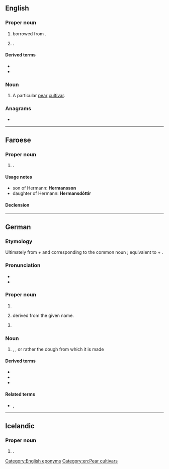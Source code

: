 ==English==
{{wikipedia}}

===Proper noun===
{{en-prop}}

# {{surname|en|from=German|nodot=1}} borrowed from {{der|en|de|Hermann}}.
# {{place|en|city/county seat|co/Gasconade County|s/Missouri|c/USA}}.

====Derived terms====
* {{l|en|Hermann grid}}
* {{l|en|Hermann's tortoise}}

===Noun===
{{en-noun}}

# A particular [[pear]] [[cultivar]].

===Anagrams===
* {{anagrams|en|a=aehmnnr|Ehrmann}}

[[Category:English eponyms]]
[[Category:en:Pear cultivars]]

----

==Faroese==

===Proper noun===
{{head|fo|proper noun|g=m}}

# {{given name|fo|male}}.

====Usage notes====
* son of Hermann: '''Hermansson'''
* daughter of Hermann: '''Hermansdóttir'''

====Declension====
{{fo-decl-proper-noun-s-indef|Hermann|Hermann|Hermanni|Hermans}}

----

==German==

===Etymology===
Ultimately from {{der|de|gem-pro|*harjaz}} + {{m|gem-pro|*mann-}} and corresponding to the common noun {{m|gem-pro|*harjamann-|t=warrior}}; equivalent to {{m|de|Heer||army}} + {{m|de|Mann||man}}.

===Pronunciation===
*{{IPA|de|ˈhɛʁ.man}}
* {{audio|de|De-Hermann.ogg|Audio}}

===Proper noun===
{{de-proper noun|m}}

# {{given name|de|male|eq=Herman}}
# {{surname|de|from=given names|nodot=1}} derived from the given name.
# {{lb|de|colloquially in the surrounding region of|_|[[OWL]]|with article}} {{clipping of|de|Hermannsdenkmal}}

===Noun===
{{de-noun|m||Hermänner}}

# {{clipping of|de|Hermannteig|nodot=1}} {{n-g|if not vice versa}}, {{m|de|Herman cake}}, or rather the dough from which it is made

====Derived terms====
* {{l|de|Hermannsdenkmal}}
* {{l|de|Hermannkuchen}}
* {{l|de|Hermannteig}}

====Related terms====
* {{l|de|Hermine}}, {{l|de|Hermina}}

----

==Icelandic==

===Proper noun===
{{head|is|proper noun|g=m}}

# {{given name|is|male|eq=Herman}}.